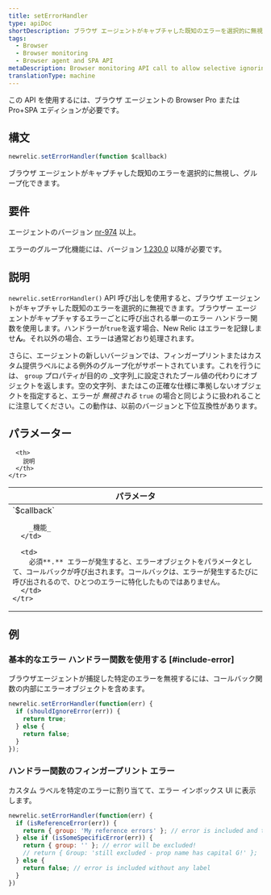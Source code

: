 ```yaml
---
title: setErrorHandler
type: apiDoc
shortDescription: ブラウザ エージェントがキャプチャした既知のエラーを選択的に無視し、グループ化できます。
tags:
  - Browser
  - Browser monitoring
  - Browser agent and SPA API
metaDescription: Browser monitoring API call to allow selective ignoring and grouping of known errors captured by the agent.
translationType: machine
---
```


<Callout variant="important">
  この API を使用するには、ブラウザ エージェントの Browser Pro または Pro+SPA エディションが必要です。
</Callout>

## 構文

```js
newrelic.setErrorHandler(function $callback)
```

ブラウザ エージェントがキャプチャした既知のエラーを選択的に無視し、グループ化できます。

## 要件

エージェントのバージョン [nr-974](/docs/release-notes/new-relic-browser-release-notes/browser-agent-release-notes) 以上。

エラーのグループ化機能には、バージョン [1.230.0](/docs/release-notes/new-relic-browser-release-notes/browser-agent-release-notes/browser-agent-v1.230.0) 以降が必要です。

## 説明

`newrelic.setErrorHandler()` API 呼び出しを使用すると、ブラウザ エージェントがキャプチャした既知のエラーを選択的に無視できます。ブラウザー エージェントがキャプチャするエラーごとに呼び出される単一のエラー ハンドラー関数を使用します。ハンドラーが`true`を返す場合、New Relic はエラーを記録しませ**ん**。それ以外の場合、エラーは通常どおり処理されます。

さらに、エージェントの新しいバージョンでは、フィンガープリントまたはカスタム提供ラベルによる例外のグループ化がサポートされています。これを行うには、 `group` プロパティが目的の _文字列_に設定されたブール値の代わりにオブジェクトを返します。空の文字列、またはこの正確な仕様に準拠しないオブジェクトを指定すると、エラーが _無視される_ `true` の場合と同じように扱われることに注意してください。この動作は、以前のバージョンと下位互換性があります。

## パラメーター

<table>
  <thead>
    <tr>
      <th width="25%">
        パラメータ
      </th>

      <th>
        説明
      </th>
    </tr>
  </thead>

  <tbody>
    <tr>
      <td>
        `$callback`

        _機能_
      </td>

      <td>
        必須**.** エラーが発生すると、エラーオブジェクトをパラメータとして、コールバックが呼び出されます。コールバックは、エラーが発生するたびに呼び出されるので、ひとつのエラーに特化したものではありません。
      </td>
    </tr>
  </tbody>
</table>

## 例

### 基本的なエラー ハンドラー関数を使用する [#include-error]

ブラウザエージェントが捕捉した特定のエラーを無視するには、コールバック関数の内部にエラーオブジェクトを含めます。

```js
newrelic.setErrorHandler(function(err) {
  if (shouldIgnoreError(err)) {
    return true;
  } else {
    return false;
  }
});
```

### ハンドラー関数のフィンガープリント エラー

カスタム ラベルを特定のエラーに割り当てて、エラー インボックス UI に表示します。

```js
newrelic.setErrorHandler(function(err) {
  if (isReferenceError(err)) {
    return { group: 'My reference errors' }; // error is included and tagged under this label
  } else if (isSomeSpecificError(err)) {
    return { group: '' }; // error will be excluded!
    // return { Group: 'still excluded - prop name has capital G!' };
  } else {
    return false; // error is included without any label
  }
})
```